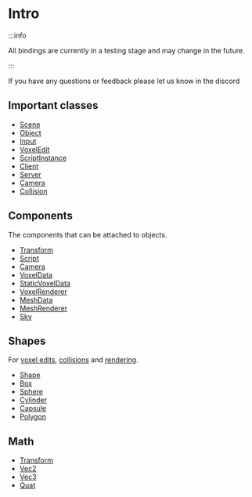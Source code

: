 # Intro

:::info

All bindings are currently in a testing stage and may change in the future. 

:::

If you have any questions or feedback please let us know in the discord

## Important classes
* [Scene](Scene)
* [Object](Object)
* [Input](Input)
* [VoxelEdit](VoxelEdit)
* [ScriptInstance](ScriptInstance)
* [Client](Client)
* [Server](Server)
* [Camera](Camera)
* [Collision](Collision)

## Components
The components that can be attached to objects.

* [Transform](Transform)
* [Script](Script)
* [Camera](Camera)
* [VoxelData](VoxelData)
* [StaticVoxelData](StaticVoxelData)
* [VoxelRenderer](VoxelRenderer)
* [MeshData](MeshRenderer)
* [MeshRenderer](MeshRenderer)
* [Sky](Sky)

## Shapes
For [voxel edits](VoxelEdit#userdata-shape), [collisions](Collision#Shape-shape) and [rendering](MeshData#nil-AddShape-Shape-Vec4).

* [Shape](Shape)
* [Box](Box)
* [Sphere](Sphere)
* [Cylinder](Cylinder)
* [Capsule](Capsule)
* [Polygon](Polygon)

## Math
* [Transform](Transform)
* [Vec2](Vec2)
* [Vec3](Vec3)
* [Quat](Quat)

